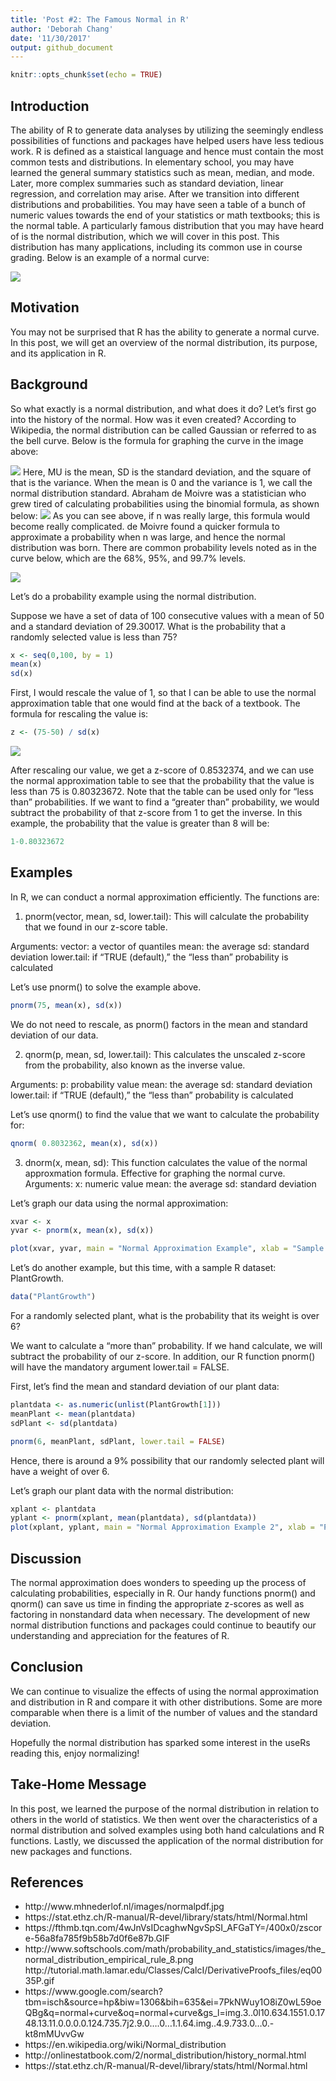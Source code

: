 ```yaml
---
title: 'Post #2: The Famous Normal in R'
author: 'Deborah Chang'
date: '11/30/2017'
output: github_document
---
```

```r
knitr::opts_chunk$set(echo = TRUE)
```

## Introduction
The ability of R to generate data analyses by utilizing the seemingly endless possibilities of functions and packages have helped users have less tedious work. R is defined as a staistical language and hence must contain the most common tests and distributions. In elementary school, you may have learned the general summary statistics such as mean, median, and mode. Later, more complex summaries such as standard deviation, linear regression, and correlation may arise. After we transition into different distributions and probabilities. You may have seen a table of a bunch of numeric values towards the end of your statistics or math textbooks; this is the normal table. A particularly famous distribution that you may have heard of is the normal distribution, which we will cover in this post. This distribution has many applications, including its common use in course grading. Below is an example of a normal curve:  

![](https://www.intmath.com/counting-probability/svg/svgphp-normal-probability-distribution-14-s1.svg)

## Motivation
You may not be surprised that R has the ability to generate a normal curve. In this post, we will get an overview of the normal distribution, its purpose, and its application in R.

## Background
So what exactly is a normal distribution, and what does it do? Let's first go into the history of the normal. How was it even created? According to Wikipedia, the normal distribution can be called Gaussian or referred to as the bell curve. Below is the formula for graphing the curve in the image above:

![](http://www.mhnederlof.nl/images/normalpdf.jpg)
Here, MU is the mean, SD is the standard deviation, and the square of that is the variance. When the mean is 0 and the variance is 1, we call the normal distribution standard. Abraham de Moivre was a statistician who grew tired of calculating probabilities using the binomial formula, as shown below: 
![](http://tutorial.math.lamar.edu/Classes/CalcI/DerivativeProofs_files/eq0035P.gif)
As you can see above, if n was really large, this formula would become really complicated. de Moivre found a quicker formula to approximate a probability when n was large, and hence the normal distribution was born. There are common probability levels noted as in the curve below, which are the 68%, 95%, and 99.7% levels.

![](http://www.softschools.com/math/probability_and_statistics/images/the_normal_distribution_empirical_rule_8.png)

Let's do a probability example using the normal distribution. 

Suppose we have a set of data of 100 consecutive values with a mean of 50 and a standard deviation of 29.30017. What is the probability that a randomly selected value is less than 75?
```r
x <- seq(0,100, by = 1)
mean(x)
sd(x)
```
First, I would rescale the value of 1, so that I can be able to use the normal approximation table that one would find at the back of a textbook. The formula for rescaling the value is:
```r
z <- (75-50) / sd(x)
```
![](https://fthmb.tqn.com/4wJnVsIDcaghwNgvSpSI_AFGaTY=/400x0/zscore-56a8fa785f9b58b7d0f6e87b.GIF)

After rescaling our value, we get a z-score of 0.8532374, and we can use the normal approximation table to see that the probability that the value is less than 75 is 0.80323672. Note that the table can be used only for "less than" probabilities. If we
want to find a "greater than" probability, we would subtract the probability of that z-score from 1 to get the inverse. In this example, the probability that the value is greater than 8 will be:

```r
1-0.80323672
```

## Examples
In R, we can conduct a normal approximation efficiently. The functions are:

1. pnorm(vector, mean, sd, lower.tail): This will calculate the probability that we found in our z-score table. 

Arguments:
vector: a vector of quantiles
mean: the average
sd: standard deviation
lower.tail: if "TRUE (default)," the "less than" probability is calculated

Let's use pnorm() to solve the example above.
```r
pnorm(75, mean(x), sd(x))
```
We do not need to rescale, as pnorm() factors in the mean and standard deviation of our data. 


2. qnorm(p, mean, sd, lower.tail): This calculates the unscaled z-score from the probability, also known as the inverse value. 

Arguments:
p: probability value
mean: the average
sd: standard deviation
lower.tail: if "TRUE (default)," the "less than" probability is calculated

Let's use qnorm() to find the value that we want to calculate the probability for:

```r
qnorm( 0.8032362, mean(x), sd(x))
```

3. dnorm(x, mean, sd): This function calculates the value of the normal approxmation formula. Effective for graphing the normal curve.
Arguments:
x: numeric value
mean: the average
sd: standard deviation

Let's graph our data using the normal approximation:
```r
xvar <- x
yvar <- pnorm(x, mean(x), sd(x))

plot(xvar, yvar, main = "Normal Approximation Example", xlab = "Sample Values", ylab = "Less than Probability Value")
```
Let's do another example, but this time, with a sample R dataset: PlantGrowth.
```r
data("PlantGrowth")
```
For a randomly selected plant, what is the probability that its weight is over 6?

We want to calculate a "more than" probability. If we hand calculate, we will subtract the probability of our z-score. In addition, our R function pnorm() will have the mandatory argument lower.tail = FALSE.

First, let's find the mean and standard deviation of our plant data:
```r
plantdata <- as.numeric(unlist(PlantGrowth[1]))
meanPlant <- mean(plantdata)
sdPlant <- sd(plantdata)

pnorm(6, meanPlant, sdPlant, lower.tail = FALSE)
```
Hence, there is around a 9% possibility that our randomly selected plant will have a weight of over 6. 

Let's graph our plant data with the normal distribution:
```r
xplant <- plantdata
yplant <- pnorm(xplant, mean(plantdata), sd(plantdata))
plot(xplant, yplant, main = "Normal Approximation Example 2", xlab = "Plant Weight", ylab = "Less than Probability Value")
```
## Discussion

The normal approximation does wonders to speeding up the process of calculating probabilities, especially in R. Our handy functions pnorm() and qnorm() can save us time in finding the appropriate z-scores as well as factoring in nonstandard data when necessary. The development of new normal distribution functions and packages could continue to beautify our understanding and appreciation for the features of R.

## Conclusion

We can continue to visualize the effects of using the normal approximation and distribution in R and compare it with other distributions. Some are more comparable when there is a limit of the number of values and the standard deviation. 

Hopefully the normal distribution has sparked some interest in the useRs reading this, enjoy normalizing!

## Take-Home Message

In this post, we learned the purpose of the normal distribution in relation to others in the world of statistics. We then went over the characteristics of a normal distribution and solved examples using both hand calculations and R functions. Lastly, we discussed the application of the normal distribution for new packages and functions. 

## References

- http://www.mhnederlof.nl/images/normalpdf.jpg
- https://stat.ethz.ch/R-manual/R-devel/library/stats/html/Normal.html
- https://fthmb.tqn.com/4wJnVsIDcaghwNgvSpSI_AFGaTY=/400x0/zscore-56a8fa785f9b58b7d0f6e87b.GIF
- http://www.softschools.com/math/probability_and_statistics/images/the_normal_distribution_empirical_rule_8.png
http://tutorial.math.lamar.edu/Classes/CalcI/DerivativeProofs_files/eq0035P.gif
- https://www.google.com/search?tbm=isch&source=hp&biw=1306&bih=635&ei=7PkNWuy1O8iZ0wL59oeQBg&q=normal+curve&oq=normal+curve&gs_l=img.3..0l10.634.1551.0.1748.13.11.0.0.0.0.124.735.7j2.9.0....0...1.1.64.img..4.9.733.0...0.-kt8mMUvvGw
- https://en.wikipedia.org/wiki/Normal_distribution
- http://onlinestatbook.com/2/normal_distribution/history_normal.html
- https://stat.ethz.ch/R-manual/R-devel/library/stats/html/Normal.html
